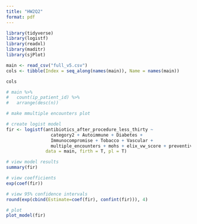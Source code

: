 ```yaml
---
title: "HW2Q2"
format: pdf
---
```


```r
library(tidyverse)
library(logistf)
library(readxl)
library(maditr)
library(sjPlot)
```

```r
main <- read_csv("full_v5.csv")
cols <- tibble(Index = seq_along(names(main)), Name = names(main))
```

```r
cols

# main %>%
#   count(ip_patient_id) %>%
#   arrange(desc(n))

# make mmultiple encounters plot

```



```r
# create logist model
fir <- logistf(antibiotics_after_procedure_less_thirty ~ 
                 category2 + Autoimmune + Diabetes + 
                 Immunocompromise + Tobacco + Vascular + 
                 multiple_encounters + mohs + elix_vw_score + preventive_antibiotics, 
               data = main, firth = T, pl = T)

```

```r
# view model results
summary(fir)

# view coefficients 
exp(coef(fir))

# view 95% confidence intervals
round(exp(cbind(Estimate=coef(fir), confint(fir))), 4)
```

```r
# plot 
plot_model(fir) 
```

